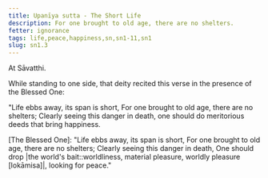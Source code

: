 ```yaml
---
title: Upanīya sutta - The Short Life
description: For one brought to old age, there are no shelters.
fetter: ignorance
tags: life,peace,happiness,sn,sn1-11,sn1
slug: sn1.3
---
```


At Sāvatthi.

While standing to one side, that deity recited this verse in the presence of the Blessed One:

"Life ebbs away, its span is short,
For one brought to old age, there are no shelters;
Clearly seeing this danger in death,
one should do meritorious deeds that bring happiness.

[The Blessed One]: "Life ebbs away, its span is short,
For one brought to old age, there are no shelters;
Clearly seeing this danger in death,
One should drop |the world's bait::worldliness, material pleasure, worldly pleasure [lokāmisa]|, looking for peace."